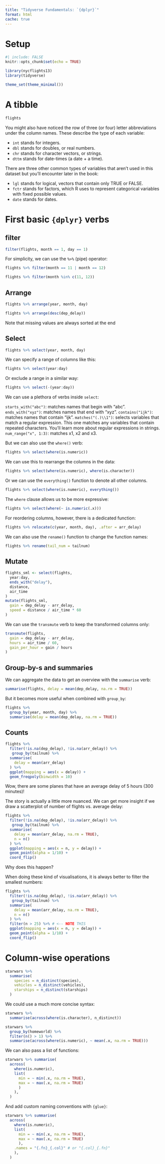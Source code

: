 ```yaml
---
title: "Tidyverse Fundamentals: `{dplyr}`"
format: html
cache: true
---
```


# Setup 

```r
#| include: FALSE
knitr::opts_chunk$set(echo = TRUE)

library(nycflights13)
library(tidyverse)

theme_set(theme_minimal())
```

# A tibble

```r
flights
```

You might also have noticed the row of three (or four) letter abbreviations under the column names. These describe the type of each variable:

* `int` stands for integers.
* `dbl` stands for doubles, or real numbers.
* `chr` stands for character vectors, or strings.
* `dttm` stands for date-times (a date + a time).

There are three other common types of variables that aren’t used in this dataset but you’ll encounter later in the book:

* `lgl` stands for logical, vectors that contain only TRUE or FALSE.
* `fctr` stands for factors, which R uses to represent categorical variables with fixed possible values.
* `date` stands for dates.

# First basic `{dplyr}` verbs

## filter

```r
filter(flights, month == 1, day == 1)
```

For simplicity, we can use the `%>%` (pipe) operator:

```r
flights %>% filter(month == 11 | month == 12)

flights %>% filter(month %in% c(11, 12))
```

## Arrange

```r
flights %>% arrange(year, month, day)

flights %>% arrange(desc(dep_delay))
```

Note that missing values are always sorted at the end

## Select

```r
flights %>% select(year, month, day)
```

We can specify a range of columns like this:

```r
flights %>% select(year:day)
```

Or exclude a range in a similar way:

```r
flights %>% select(-(year:day))
```

We can use a plethora of verbs inside `select`:

`starts_with("abc")`: matches names that begin with “abc”.
`ends_with("xyz")`: matches names that end with “xyz”.
`contains("ijk")`: matches names that contain “ijk”.
`matches("(.)\\1")`: selects variables that match a regular expression. This one matches any variables that contain repeated characters. You’ll learn more about regular expressions in strings.
`num_range("x", 1:3)`: matches x1, x2 and x3.

But we can also use the `where()` verb:

```r
flights %>% select(where(is.numeric))
```

We can use this to rearrange the columns in the data:

```r
flights %>% select(where(is.numeric), where(is.character))
```

Or we can use the `everything()` function to denote all other columns.

```r
flights %>% select(where(is.numeric), everything())
```

The `where` clause allows us to be more expressive:

```r
flights %>% select(where(~ is.numeric(.x)))
```

For reordering columns, however, there is a dedicated function:

```r
flights %>% relocate(c(year, month, day), .after = arr_delay)
```

We can also use the `rename()` function to change the function names:

```r
flights %>% rename(tail_num = tailnum)
```

## Mutate

```r
flights_sml <- select(flights, 
  year:day, 
  ends_with("delay"), 
  distance, 
  air_time
)
mutate(flights_sml,
  gain = dep_delay - arr_delay,
  speed = distance / air_time * 60
)
```

We can use the `transmute` verb to keep the transformed columns only:

```r
transmute(flights,
  gain = dep_delay - arr_delay,
  hours = air_time / 60,
  gain_per_hour = gain / hours
)
```

## Group-by-s and summaries

We can aggregate the data to get an overview with the `summarise` verb:

```r
summarise(flights, delay = mean(dep_delay, na.rm = TRUE))
```

But it becomes more useful when combined with `group_by`:

```r
flights %>%
  group_by(year, month, day) %>%
  summarise(delay = mean(dep_delay, na.rm = TRUE))
```

## Counts

```r
flights %>% 
  filter(!is.na(dep_delay), !is.na(arr_delay)) %>%
   group_by(tailnum) %>% 
  summarise(
    delay = mean(arr_delay)
  ) %>%
  ggplot(mapping = aes(x = delay)) + 
  geom_freqpoly(binwidth = 10)
```

Wow, there are some planes that have an average delay of 5 hours (300 minutes)!

The story is actually a little more nuanced. We can get more insight if we draw a scatterplot of number of flights vs. average delay:

```r
flights %>% 
  filter(!is.na(dep_delay), !is.na(arr_delay)) %>%
   group_by(tailnum) %>% 
  summarise(
    delay = mean(arr_delay, na.rm = TRUE),
    n = n()
  ) %>%
  ggplot(mapping = aes(x = n, y = delay)) + 
  geom_point(alpha = 1/10) + 
  coord_flip()
```

Why does this happen?

When doing these kind of visualisations, it is always better to filter the smallest numbers:

```r
flights %>% 
  filter(!is.na(dep_delay), !is.na(arr_delay)) %>%
   group_by(tailnum) %>% 
  summarise(
    delay = mean(arr_delay, na.rm = TRUE),
    n = n()
  ) %>%
  filter(n > 25) %>% # <-- NOTE THIS
  ggplot(mapping = aes(x = n, y = delay)) + 
  geom_point(alpha = 1/10) +
  coord_flip()
```

# Column-wise operations

```r
starwars %>% 
  summarise(
    species = n_distinct(species),
    vehicles = n_distinct(vehicles),
    starships = n_distinct(starships)
  )
```

We could use a much more concise syntax:

```r
starwars %>%
  summarise(across(where(is.character), n_distinct))
```

```r
starwars %>% 
  group_by(homeworld) %>% 
  filter(n() > 1) %>% 
  summarise(across(where(is.numeric), ~ mean(.x, na.rm = TRUE)))
```

We can also pass a list of functions:

```r
starwars %>% summarise(
  across(
    where(is.numeric),
    list(
      min = ~ min(.x, na.rm = TRUE),
      max = ~ max(.x, na.rm = TRUE)
      )
    ),
  )
```

And add custom naming conventions with `{glue}`:

```r
starwars %>% summarise(
  across(
    where(is.numeric),
    list(
      min = ~ min(.x, na.rm = TRUE),
      max = ~ max(.x, na.rm = TRUE)
      ),
    .names = "{.fn}_{.col}" # or "{.col}_{.fn}"
    ),
  )
```


